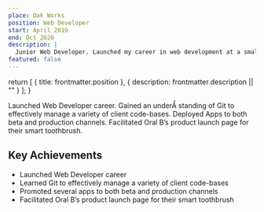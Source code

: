```yaml
---
place: Oak Works
position: Web Developer
start: April 2019
end: Oct 2020
description: |
  Junior Web Developer. Launched my career in web development at a small agency.
featured: false
---
```


  return [
    { title: frontmatter.position },
    {
      description: frontmatter.description || ""
    }
  ];
}


<WorkHeader frontmatter={frontmatter} />

Launched Web Developer career. Gained an underẨ standing of Git to effectively manage a variety of client code-bases. Deployed Apps to both beta and production channels. Facilitated Oral B’s product launch page for their smart toothbrush.

## Key Achievements

- Launched Web Developer career
- Learned Git to effectively manage a variety of client code-bases
- Promoted several apps to both beta and production channels
- Facilitated Oral B’s product launch page for their smart toothbrush

